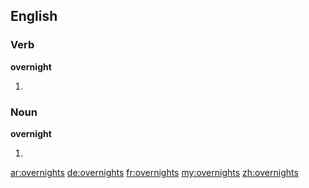 ==English==

===Verb===
'''overnight'''
# {{en-third-person singular of|overnight}}

===Noun===
'''overnight'''
# {{plural of|overnight}}

[[ar:overnights]]
[[de:overnights]]
[[fr:overnights]]
[[my:overnights]]
[[zh:overnights]]